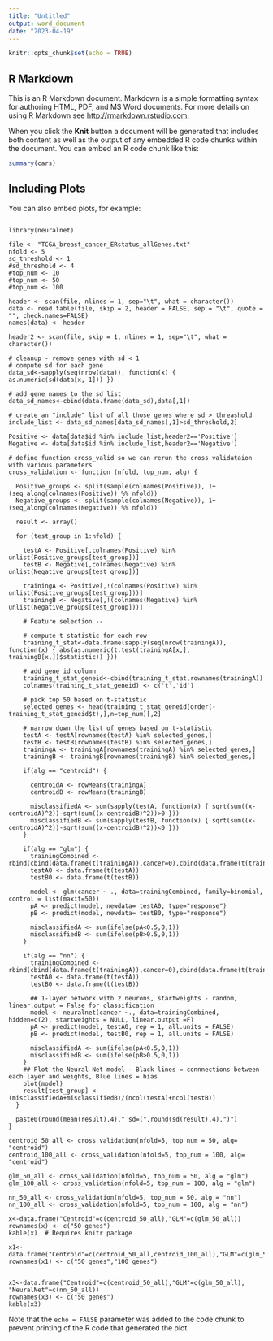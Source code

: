 ---
title: "Untitled"
output: word_document
date: "2023-04-19"
---

```{r setup, include=FALSE}
knitr::opts_chunk$set(echo = TRUE)
```

## R Markdown

This is an R Markdown document. Markdown is a simple formatting syntax for authoring HTML, PDF, and MS Word documents. For more details on using R Markdown see <http://rmarkdown.rstudio.com>.

When you click the **Knit** button a document will be generated that includes both content as well as the output of any embedded R code chunks within the document. You can embed an R code chunk like this:

```{r cars}
summary(cars)
```

## Including Plots

You can also embed plots, for example:

```set.seed(0)

library(neuralnet)

file <- "TCGA_breast_cancer_ERstatus_allGenes.txt"
nfold <- 5
sd_threshold <- 1
#sd_threshold <- 4
#top_num <- 10
#top_num <- 50
#top_num <- 100

header <- scan(file, nlines = 1, sep="\t", what = character())
data <- read.table(file, skip = 2, header = FALSE, sep = "\t", quote = "", check.names=FALSE)
names(data) <- header

header2 <- scan(file, skip = 1, nlines = 1, sep="\t", what = character())

# cleanup - remove genes with sd < 1
# compute sd for each gene
data_sd<-sapply(seq(nrow(data)), function(x) { as.numeric(sd(data[x,-1])) })

# add gene names to the sd list
data_sd_names<-cbind(data.frame(data_sd),data[,1])

# create an "include" list of all those genes where sd > threashold
include_list <- data_sd_names[data_sd_names[,1]>sd_threshold,2]

Positive <- data[data$id %in% include_list,header2=='Positive']
Negative <- data[data$id %in% include_list,header2=='Negative']

# define function cross_valid so we can rerun the cross validataion with various parameters
cross_validation <- function (nfold, top_num, alg) {
  
  Positive_groups <- split(sample(colnames(Positive)), 1+(seq_along(colnames(Positive)) %% nfold))
  Negative_groups <- split(sample(colnames(Negative)), 1+(seq_along(colnames(Negative)) %% nfold))
  
  result <- array()
  
  for (test_group in 1:nfold) {
    
    testA <- Positive[,colnames(Positive) %in% unlist(Positive_groups[test_group])]
    testB <- Negative[,colnames(Negative) %in% unlist(Negative_groups[test_group])]
    
    trainingA <- Positive[,!(colnames(Positive) %in% unlist(Positive_groups[test_group]))]
    trainingB <- Negative[,!(colnames(Negative) %in% unlist(Negative_groups[test_group]))]
    
    # Feature selection -- 
    
    # compute t-statistic for each row
    training_t_stat<-data.frame(sapply(seq(nrow(trainingA)), function(x) { abs(as.numeric(t.test(trainingA[x,], trainingB[x,])$statistic)) }))
    
    # add gene id column
    training_t_stat_geneid<-cbind(training_t_stat,rownames(trainingA))
    colnames(training_t_stat_geneid) <- c('t','id')
    
    # pick top 50 based on t-statistic
    selected_genes <- head(training_t_stat_geneid[order(-training_t_stat_geneid$t),],n=top_num)[,2]
    
    # narrow down the list of genes based on t-statistic
    testA <- testA[rownames(testA) %in% selected_genes,]
    testB <- testB[rownames(testB) %in% selected_genes,]
    trainingA <- trainingA[rownames(trainingA) %in% selected_genes,]
    trainingB <- trainingB[rownames(trainingB) %in% selected_genes,]
    
    if(alg == "centroid") {
      
      centroidA <- rowMeans(trainingA)
      centroidB <- rowMeans(trainingB)
      
      misclassifiedA <- sum(sapply(testA, function(x) { sqrt(sum((x-centroidA)^2))-sqrt(sum((x-centroidB)^2))>0 }))
      misclassifiedB <- sum(sapply(testB, function(x) { sqrt(sum((x-centroidA)^2))-sqrt(sum((x-centroidB)^2))<0 }))
    }
    
    if(alg == "glm") {
      trainingCombined <- rbind(cbind(data.frame(t(trainingA)),cancer=0),cbind(data.frame(t(trainingB)),cancer=1))
      testA0 <- data.frame(t(testA))
      testB0 <- data.frame(t(testB))
      
      model <- glm(cancer ~ ., data=trainingCombined, family=binomial, control = list(maxit=50))
      pA <- predict(model, newdata= testA0, type="response")
      pB <- predict(model, newdata= testB0, type="response")
      
      misclassifiedA <- sum(ifelse(pA<0.5,0,1))
      misclassifiedB <- sum(ifelse(pB>0.5,0,1))
    }
    
    if(alg == "nn") {
      trainingCombined <- rbind(cbind(data.frame(t(trainingA)),cancer=0),cbind(data.frame(t(trainingB)),cancer=1))
      testA0 <- data.frame(t(testA))
      testB0 <- data.frame(t(testB))
      
      ## 1-layer network with 2 neurons, startweights - random, linear.output = False for classification
      model <- neuralnet(cancer ~., data=trainingCombined, hidden=c(2), startweights = NULL, linear.output =F)
      pA <- predict(model, testA0, rep = 1, all.units = FALSE)
      pB <- predict(model, testB0, rep = 1, all.units = FALSE)
      
      misclassifiedA <- sum(ifelse(pA<0.5,0,1))
      misclassifiedB <- sum(ifelse(pB>0.5,0,1))
    }
    ## Plot the Neural Net model - Black lines = connnections between each layer and weights, Blue lines = bias
    plot(model)
    result[test_group] <- (misclassifiedA+misclassifiedB)/(ncol(testA)+ncol(testB))
  }
  
  paste0(round(mean(result),4)," sd=(",round(sd(result),4),")")
}

centroid_50_all <- cross_validation(nfold=5, top_num = 50, alg= "centroid")
centroid_100_all <- cross_validation(nfold=5, top_num = 100, alg= "centroid")

glm_50_all <- cross_validation(nfold=5, top_num = 50, alg = "glm")
glm_100_all <- cross_validation(nfold=5, top_num = 100, alg = "glm")

nn_50_all <- cross_validation(nfold=5, top_num = 50, alg = "nn")
nn_100_all <- cross_validation(nfold=5, top_num = 100, alg = "nn")

x<-data.frame("Centroid"=c(centroid_50_all),"GLM"=c(glm_50_all))
rownames(x) <- c("50 genes")
kable(x)  # Requires knitr package

x1<-data.frame("Centroid"=c(centroid_50_all,centroid_100_all),"GLM"=c(glm_50_all,glm_100_all),"NeuralNet"=c(nn_50_all,nn_100_all))
rownames(x1) <- c("50 genes","100 genes")


x3<-data.frame("Centroid"=c(centroid_50_all),"GLM"=c(glm_50_all), "NeuralNet"=c(nn_50_all))
rownames(x3) <- c("50 genes")
kable(x3)

```

Note that the `echo = FALSE` parameter was added to the code chunk to prevent printing of the R code that generated the plot.
